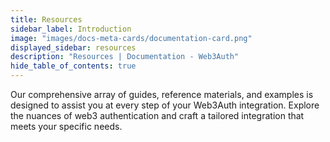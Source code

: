 ```yaml
---
title: Resources
sidebar_label: Introduction
image: "images/docs-meta-cards/documentation-card.png"
displayed_sidebar: resources
description: "Resources | Documentation - Web3Auth"
hide_table_of_contents: true
---
```



Our comprehensive array of guides, reference materials, and examples is designed to assist you at every step of your Web3Auth integration. Explore the
nuances of web3 authentication and craft a tailored integration that meets your specific needs.

<ResourcesCards />
